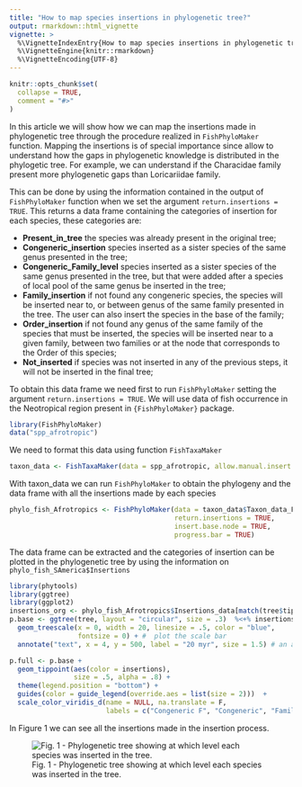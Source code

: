 ```yaml
---
title: "How to map species insertions in phylogenetic tree?"
output: rmarkdown::html_vignette
vignette: >
  %\VignetteIndexEntry{How to map species insertions in phylogenetic tree?}
  %\VignetteEngine{knitr::rmarkdown}
  %\VignetteEncoding{UTF-8}
---
```


```r
knitr::opts_chunk$set(
  collapse = TRUE,
  comment = "#>"
)
```

In this article we will show how we can map the insertions made in phylogenetic tree through the procedure realized in `FishPhyloMaker` function. Mapping the insertions is of special importance since allow to understand how the gaps in phylogenetic knowledge is distributed in the phylogetic tree. For example, we can understand if the Characidae family present more phylogenetic gaps than Loricariidae family.

This can be done by using the information contained in the output of `FishPhyloMaker` function when we set the argument `return.insertions = TRUE`. This returns a data frame containing the categories of insertion for each species, these categories are:

-   **Present_in_tree** the species was already present in the original tree;
-   **Congeneric_insertion** species inserted as a sister species of the same genus presented in the tree;
-   **Congeneric_Family_level** species inserted as a sister species of the same genus presented in the tree, but that were added after a species of local pool of the same genus be inserted in the tree;
-   **Family_insertion** if not found any congeneric species, the species will be inserted near to, or between genus of the same family presented in the tree. The user can also insert the species in the base of the family;
-   **Order_insertion** if not found any genus of the same family of the species that must be inserted, the species will be inserted near to a given family, between two families or at the node that corresponds to the Order of this species;
-   **Not_inserted** if species was not inserted in any of the previous steps, it will not be inserted in the final tree;

To obtain this data frame we need first to run `FishPhyloMaker` setting the argument `return.insertions = TRUE`. We will use data of fish occurrence in the Neotropical region present in `{FishPhyloMaker}` package.

```r
library(FishPhyloMaker)
data("spp_afrotropic")
```

We need to format this data using function `FishTaxaMaker`

```r
taxon_data <- FishTaxaMaker(data = spp_afrotropic, allow.manual.insert = TRUE)
```

With taxon_data we can run `FishPhyloMaker` to obtain the phylogeny and the data frame with all the insertions made by each species

```r
phylo_fish_Afrotropics <- FishPhyloMaker(data = taxon_data$Taxon_data_FishPhyloMaker, 
                                         return.insertions = TRUE,
                                         insert.base.node = TRUE, 
                                         progress.bar = TRUE)
```

The data frame can be extracted and the categories of insertion can be plotted in the phylogenetic tree by using the information on `phylo_fish_SAmerica$Insertions`

```r
library(phytools)
library(ggtree)
library(ggplot2)
insertions_org <- phylo_fish_Afrotropics$Insertions_data[match(tree$tip.label, phylo_fish_Afrotropics$Insertions_data$s), ]
p.base <- ggtree(tree, layout = "circular", size = .3)  %<+% insertions_org +
  geom_treescale(x = 0, width = 20, linesize = .5, color = "blue", 
                 fontsize = 0) + #  plot the scale bar
  annotate("text", x = 4, y = 500, label = "20 myr", size = 1.5) # an attempt for add a scale bar

p.full <- p.base +
  geom_tippoint(aes(color = insertions), 
                size = .5, alpha = .8) +
  theme(legend.position = "bottom") +
  guides(color = guide_legend(override.aes = list(size = 2)))  +
  scale_color_viridis_d(name = NULL, na.translate = F,
                        labels = c("Congeneric F", "Congeneric", "Family", "Order", "Present")) 
```

In Figure 1 we can see all the insertions made in the insertion process.

![Fig. 1 - Phylogenetic tree showing at which level each species was inserted in the tree.](../vignettes/phylo_afrotropics_insertions.png)
